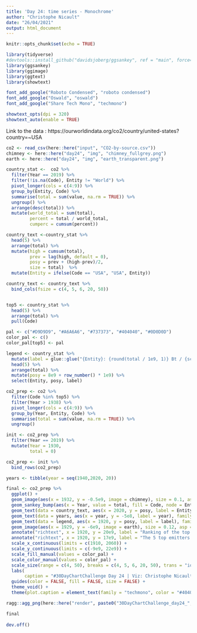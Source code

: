 ```yaml
---
title: 'Day 24: time series - Monochrome'
author: "Christophe Nicault"
date: "26/04/2021"
output: html_document
---
```


```r
knitr::opts_chunk$set(echo = TRUE)
```

```r

library(tidyverse)
#devtools::install_github("davidsjoberg/ggsankey", ref = "main", force= TRUE)
library(ggsankey)
library(ggimage)
library(ggtext)
library(showtext)

font_add_google("Roboto Condensed", "roboto condensed")
font_add_google("Oswald", "oswald")
font_add_google("Share Tech Mono", "techmono")

showtext_opts(dpi = 320)
showtext_auto(enable = TRUE)

```

Link to the data :
https://ourworldindata.org/co2/country/united-states?country=~USA


```r
co2 <- read_csv(here::here("input", "CO2-by-source.csv"))
chimney <- here::here("day24", "img", "chimney_fullgrey.png")
earth <- here::here("day24", "img", "earth_transparent.png")

```

```r

country_stat <-  co2 %>%
  filter(Year == 2019) %>%
  filter(!is.na(Code), Entity != "World") %>%
  pivot_longer(cols = c(4:9)) %>%
  group_by(Entity, Code) %>%
  summarise(total = sum(value, na.rm = TRUE)) %>%
  ungroup() %>%
  arrange(desc(total)) %>%
  mutate(world_total = sum(total),
         percent = total / world_total,
         cumperc = cumsum(percent)) 

country_text <-country_stat %>%
  head(5) %>%
  arrange(total) %>%
  mutate(high = cumsum(total),
         prev = lag(high, default = 0),
         posy = prev + (high-prev)/2,
         size = total)  %>%
  mutate(Entity = ifelse(Code == "USA", "USA", Entity))

country_text <- country_text %>%
  bind_cols(fsize = c(4, 5, 6, 20, 50))


top5 <- country_stat %>%
  head(5) %>%
  arrange(total) %>%
  pull(Code)

pal <- c("#D9D9D9", "#A6A6A6", "#737373", "#404040", "#0D0D0D")
color_pal <- c()
color_pal[top5] <- pal

legend <- country_stat %>%
  mutate(label = glue::glue("{Entity}: {round(total / 1e9, 1)} Bt / {scales::percent(round(percent,4), accuracy = 0.01)} of world emission")) %>%
  head(5) %>%
  arrange(total) %>%
  mutate(posy = 8e9 + row_number() * 1e9) %>%
  select(Entity, posy, label)

co2_prep <- co2 %>%
  filter(Code %in% top5) %>%
  filter(Year > 1938) %>%
  pivot_longer(cols = c(4:9)) %>%
  group_by(Year, Entity, Code) %>%
  summarise(total = sum(value, na.rm = TRUE)) %>%
  ungroup()

init <- co2_prep %>% 
  filter(Year == 2019) %>%
  mutate(Year = 1930,
         total = 0)

co2_prep <- init %>%
  bind_rows(co2_prep)

years <- tibble(year = seq(1940,2020, 20))

```

```r

final <- co2_prep %>%
  ggplot() +
  geom_image(aes(x = 1932, y = -0.5e9, image = chimney), size = 0.1, asp = 2)+
  geom_sankey_bump(aes(x = Year, value = total, fill = Code, node = Entity), space = 1e8, type = "alluvial", color = "transparent", smooth = 6) +
  geom_text(data = country_text, aes(x = 2020, y = posy, label = Entity, size = fsize, color = Code), hjust = 0, lineheight = 0.6, family = "oswald") +
  geom_text(data = years, aes(x = year, y = -5e8, label = year), family = "roboto condensed", size = 3, color = "#404040") +
  geom_text(data = legend, aes(x = 1920, y = posy, label = label), family = "roboto condensed", size = 4, color = "#404040", hjust = 0) +
  geom_image(aes(x = 1929, y = -6e9, image = earth), size = 0.12, asp = 2) +
  annotate("richtext", x = 1920, y = 20e9, label = "Ranking of the top 5 CO<sub>2</sub> emitters from burning fuels.",family = "oswald", size = 7, fontface = "bold", label.color = NA, hjust = 0) +
  annotate("richtext", x = 1920, y = 17e9, label = "The 5 top emitters account for 59.3% of the world CO<sub>2</sub> emission.<br> Burning fuels include fossils (coal, oil, gas, flaring) and industry materials such as cement.", family = "oswald", size = 5, lineheight = 1.5, hjust = 0, label.color = NA) +  
  scale_x_continuous(limits = c(1910, 2060)) +
  scale_y_continuous(limits = c(-9e9, 22e9)) +
  scale_fill_manual(values = color_pal) +
  scale_color_manual(values = color_pal) +
  scale_size(range = c(4, 50), breaks = c(4, 5, 6, 20, 50), trans = "identity")+
  labs(
       caption = "#30DayChartChallenge Day 24 | Viz: Christophe Nicault | Data: Our World in Data") +
  guides(color = FALSE, fill = FALSE, size = FALSE) +
  theme_void() +
  theme(plot.caption = element_text(family = "techmono", color = "#404040",size = 11, hjust = 0.98))

ragg::agg_png(here::here("render", paste0("30DayChartChallenge_day24_", format(Sys.time(), "%Y%m%d_%H%M%S"), ".png")), res = 320, width = 16, height = 8, units = "in")

final
  
dev.off()

```

